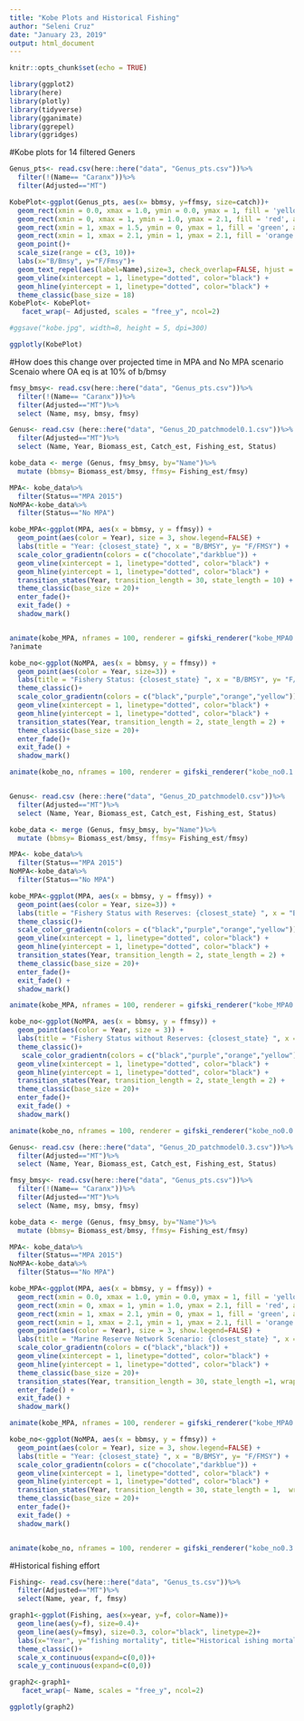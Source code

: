 ```yaml
---
title: "Kobe Plots and Historical Fishing"
author: "Seleni Cruz"
date: "January 23, 2019"
output: html_document
---
```


```r
knitr::opts_chunk$set(echo = TRUE)
```

```r
library(ggplot2)
library(here)
library(plotly)
library(tidyverse)
library(gganimate)
library(ggrepel)
library(ggridges)
```

#Kobe plots for 14 filtered Geners 

```r

Genus_pts<- read.csv(here::here("data", "Genus_pts.csv"))%>%
  filter(!(Name== "Caranx"))%>%
  filter(Adjusted=="MT")

KobePlot<-ggplot(Genus_pts, aes(x= bbmsy, y=ffmsy, size=catch))+
  geom_rect(xmin = 0.0, xmax = 1.0, ymin = 0.0, ymax = 1, fill = 'yellow', alpha = 0.1) +
  geom_rect(xmin = 0, xmax = 1, ymin = 1.0, ymax = 2.1, fill = 'red', alpha = 0.1) +
  geom_rect(xmin = 1, xmax = 1.5, ymin = 0, ymax = 1, fill = 'green', alpha = 0.1) +
  geom_rect(xmin = 1, xmax = 2.1, ymin = 1, ymax = 2.1, fill = 'orange', alpha = 0.1)+
  geom_point()+
  scale_size(range = c(3, 10))+
  labs(x="B/Bmsy", y="F/Fmsy")+
  geom_text_repel(aes(label=Name),size=3, check_overlap=FALSE, hjust = 1, nudge_x = 0.05)+
  geom_vline(xintercept = 1, linetype="dotted", color="black") +
  geom_hline(yintercept = 1, linetype="dotted", color="black") +
  theme_classic(base_size = 18)
KobePlot<- KobePlot+
   facet_wrap(~ Adjusted, scales = "free_y", ncol=2)

#ggsave("kobe.jpg", width=8, height = 5, dpi=300)

ggplotly(KobePlot)

```

#How does this change over projected time in MPA and No MPA scenario 
Scenaio where OA eq is at 10% of b/bmsy
```r

fmsy_bmsy<- read.csv(here::here("data", "Genus_pts.csv"))%>%
  filter(!(Name== "Caranx"))%>%
  filter(Adjusted=="MT")%>%
  select (Name, msy, bmsy, fmsy)

Genus<- read.csv (here::here("data", "Genus_2D_patchmodel0.1.csv"))%>%
  filter(Adjusted=="MT")%>%
  select (Name, Year, Biomass_est, Catch_est, Fishing_est, Status)

kobe_data <- merge (Genus, fmsy_bmsy, by="Name")%>%
  mutate (bbmsy= Biomass_est/bmsy, ffmsy= Fishing_est/fmsy)

MPA<- kobe_data%>%
  filter(Status=="MPA 2015")
NoMPA<-kobe_data%>%
  filter(Status=="No MPA")

kobe_MPA<-ggplot(MPA, aes(x = bbmsy, y = ffmsy)) +
  geom_point(aes(color = Year), size = 3, show.legend=FALSE) +
  labs(title = "Year: {closest_state} ", x = "B/BMSY", y= "F/FMSY") +
  scale_color_gradientn(colors = c("chocolate","darkblue")) +
  geom_vline(xintercept = 1, linetype="dotted", color="black") +
  geom_hline(yintercept = 1, linetype="dotted", color="black") +
  transition_states(Year, transition_length = 30, state_length = 10) +
  theme_classic(base_size = 20)+
  enter_fade()+
  exit_fade() +
  shadow_mark()


animate(kobe_MPA, nframes = 100, renderer = gifski_renderer("kobe_MPA0.1.gif"))
?animate

kobe_no<-ggplot(NoMPA, aes(x = bbmsy, y = ffmsy)) +
  geom_point(aes(color = Year, size=3)) +
  labs(title = "Fishery Status: {closest_state} ", x = "B/BMSY", y= "F/FMSY", subtitle = "Open access eq at 0.10 B/BMSY") +
  theme_classic()+
  scale_color_gradientn(colors = c("black","purple","orange","yellow")) +
  geom_vline(xintercept = 1, linetype="dotted", color="black") +
  geom_hline(yintercept = 1, linetype="dotted", color="black") +
  transition_states(Year, transition_length = 2, state_length = 2) +
  theme_classic(base_size = 20)+
  enter_fade()+
  exit_fade() +
  shadow_mark()

animate(kobe_no, nframes = 100, renderer = gifski_renderer("kobe_no0.1.gif"))



```

```r
Genus<- read.csv (here::here("data", "Genus_2D_patchmodel0.csv"))%>%
  filter(Adjusted=="MT")%>%
  select (Name, Year, Biomass_est, Catch_est, Fishing_est, Status)

kobe_data <- merge (Genus, fmsy_bmsy, by="Name")%>%
  mutate (bbmsy= Biomass_est/bmsy, ffmsy= Fishing_est/fmsy)

MPA<- kobe_data%>%
  filter(Status=="MPA 2015")
NoMPA<-kobe_data%>%
  filter(Status=="No MPA")

kobe_MPA<-ggplot(MPA, aes(x = bbmsy, y = ffmsy)) +
  geom_point(aes(color = Year, size=3)) +
  labs(title = "Fishery Status with Reserves: {closest_state} ", x = "B/BMSY", y= "F/FMSY", subtitle = "Open access eq at 0.00 B/BMSY") +
  theme_classic()+
  scale_color_gradientn(colors = c("black","purple","orange","yellow")) +
  geom_vline(xintercept = 1, linetype="dotted", color="black") +
  geom_hline(yintercept = 1, linetype="dotted", color="black") +
  transition_states(Year, transition_length = 2, state_length = 2) +
  theme_classic(base_size = 20)+
  enter_fade()+
  exit_fade() +
  shadow_mark()

animate(kobe_MPA, nframes = 100, renderer = gifski_renderer("kobe_MPA0.0.gif"))

kobe_no<-ggplot(NoMPA, aes(x = bbmsy, y = ffmsy)) +
  geom_point(aes(color = Year, size = 3)) +
  labs(title = "Fishery Status without Reserves: {closest_state} ", x = "B/BMSY", y= "F/FMSY", subtitle = "Open access eq at 0.00 B/BMSY") +
  theme_classic()+
   scale_color_gradientn(colors = c("black","purple","orange","yellow")) +
  geom_vline(xintercept = 1, linetype="dotted", color="black") +
  geom_hline(yintercept = 1, linetype="dotted", color="black") +
  transition_states(Year, transition_length = 2, state_length = 2) +
  theme_classic(base_size = 20)+
  enter_fade()+
  exit_fade() +
  shadow_mark()

animate(kobe_no, nframes = 100, renderer = gifski_renderer("kobe_no0.0.gif"))

```

```r
Genus<- read.csv (here::here("data", "Genus_2D_patchmodel0.3.csv"))%>%
  filter(Adjusted=="MT")%>%
  select (Name, Year, Biomass_est, Catch_est, Fishing_est, Status)

fmsy_bmsy<- read.csv(here::here("data", "Genus_pts.csv"))%>%
  filter(!(Name== "Caranx"))%>%
  filter(Adjusted=="MT")%>%
  select (Name, msy, bmsy, fmsy)

kobe_data <- merge (Genus, fmsy_bmsy, by="Name")%>%
  mutate (bbmsy= Biomass_est/bmsy, ffmsy= Fishing_est/fmsy)

MPA<- kobe_data%>%
  filter(Status=="MPA 2015")
NoMPA<-kobe_data%>%
  filter(Status=="No MPA")

kobe_MPA<-ggplot(MPA, aes(x = bbmsy, y = ffmsy)) +
  geom_rect(xmin = 0.0, xmax = 1.0, ymin = 0.0, ymax = 1, fill = 'yellow', alpha = 0.1) +
  geom_rect(xmin = 0, xmax = 1, ymin = 1.0, ymax = 2.1, fill = 'red', alpha = 0.1) +
  geom_rect(xmin = 1, xmax = 2.1, ymin = 0, ymax = 1, fill = 'green', alpha = 0.1) +
  geom_rect(xmin = 1, xmax = 2.1, ymin = 1, ymax = 2.1, fill = 'orange', alpha = 0.1)+
  geom_point(aes(color = Year), size = 3, show.legend=FALSE) +
  labs(title = "Marine Reserve Network Scenario: {closest_state} ", x = "B/BMSY", y= "F/FMSY") +
  scale_color_gradientn(colors = c("black","black")) +
  geom_vline(xintercept = 1, linetype="dotted", color="black") +
  geom_hline(yintercept = 1, linetype="dotted", color="black") +
  theme_classic(base_size = 20)+
  transition_states(Year, transition_length = 30, state_length =1, wrap=FALSE) +
  enter_fade() +
  exit_fade() +
  shadow_mark()

animate(kobe_MPA, nframes = 100, renderer = gifski_renderer("kobe_MPA0.3.gif", loop=FALSE))

kobe_no<-ggplot(NoMPA, aes(x = bbmsy, y = ffmsy)) +
  geom_point(aes(color = Year), size = 3, show.legend=FALSE) +
  labs(title = "Year: {closest_state} ", x = "B/BMSY", y= "F/FMSY") +
  scale_color_gradientn(colors = c("chocolate","darkblue")) +
  geom_vline(xintercept = 1, linetype="dotted", color="black") +
  geom_hline(yintercept = 1, linetype="dotted", color="black") +
  transition_states(Year, transition_length = 30, state_length = 1,  wrap=FALSE) +
  theme_classic(base_size = 20)+
  enter_fade()+
  exit_fade() +
  shadow_mark()


animate(kobe_no, nframes = 100, renderer = gifski_renderer("kobe_no0.3.gif", loop=FALSE))

```

#Historical fishing effort 
```r
Fishing<- read.csv(here::here("data", "Genus_ts.csv"))%>%
  filter(Adjusted=="MT")%>%
  select(Name, year, f, fmsy)

graph1<-ggplot(Fishing, aes(x=year, y=f, color=Name))+ 
  geom_line(aes(y=f), size=0.4)+
  geom_line(aes(y=fmsy), size=0.3, color="black", linetype=2)+
  labs(x="Year", y="fishing mortality", title="Historical ishing mortality", subtitle= "2000-2015")+
  theme_classic()+
  scale_x_continuous(expand=c(0,0))+
  scale_y_continuous(expand=c(0,0))

graph2<-graph1+
   facet_wrap(~ Name, scales = "free_y", ncol=2)

ggplotly(graph2)
```

